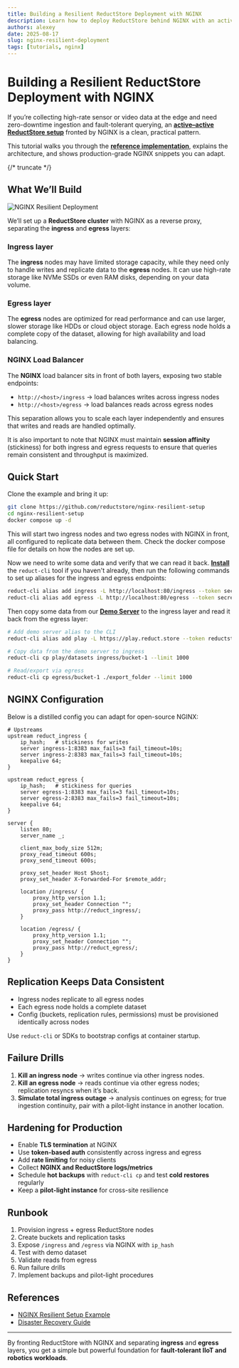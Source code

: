 ```yaml
---
title: Building a Resilient ReductStore Deployment with NGINX
description: Learn how to deploy ReductStore behind NGINX with an active–active model for zero-downtime ingestion and querying.
authors: alexey
date: 2025-08-17
slug: nginx-resilient-deployment
tags: [tutorials, nginx]
---
```


# Building a Resilient ReductStore Deployment with NGINX

If you’re collecting high-rate sensor or video data at the edge and need zero-downtime ingestion and fault-tolerant querying, an **[active–active ReductStore setup](/docs/guides/disaster-recovery#active-active-setup)** fronted by NGINX is a clean, practical pattern.

This tutorial walks you through the **[reference implementation](https://github.com/reductstore/nginx-resilient-setup)**, explains the architecture, and shows production-grade NGINX snippets you can adapt.

{/* truncate */}

## What We’ll Build

![NGINX Resilient Deployment](./img/disaster_recovery_active_active.png)

We’ll set up a **ReductStore cluster** with NGINX as a reverse proxy, separating the **ingress** and **egress** layers:

### Ingress layer

The **ingress** nodes may have limited storage capacity, while they need only to handle writes and replicate data to the **egress** nodes.
It can use high-rate storage like NVMe SSDs or even RAM disks, depending on your data volume.

### Egress layer

The **egress** nodes are optimized for read performance and can use larger, slower storage like HDDs or cloud object storage.
Each egress node holds a complete copy of the dataset, allowing for high availability and load balancing.

### NGINX Load Balancer

The **NGINX** load balancer sits in front of both layers, exposing two stable endpoints:

- `http://<host>/ingress` → load balances writes across ingress nodes
- `http://<host>/egress` → load balances reads across egress nodes

This separation allows you to scale each layer independently and ensures that writes and reads are handled optimally.

It is also important to note that NGINX must maintain **session affinity** (stickiness) for both ingress and egress requests to ensure that queries remain consistent and throughput is maximized.

## Quick Start

Clone the example and bring it up:

```bash
git clone https://github.com/reductstore/nginx-resilient-setup
cd nginx-resilient-setup
docker compose up -d
```

This will start two ingress nodes and two egress nodes with NGINX in front, all configured to replicate data between them.
Check the docker compose file for details on how the nodes are set up.

Now we need to write some data and verify that we can read it back.
[**Install**](/download) the `reduct-cli` tool if you haven't already, then run the following commands to set up aliases for the ingress and egress endpoints:

```bash
reduct-cli alias add ingress -L http://localhost:80/ingress --token secret
reduct-cli alias add egress -L http://localhost:80/egress --token secret
```

Then copy some data from our [**Demo Server**](https://play.reduct.store) to the ingress layer and read it back from the egress layer:

```bash
# Add demo server alias to the CLI
reduct-cli alias add play -L https://play.reduct.store --token reductstore

# Copy data from the demo server to ingress
reduct-cli cp play/datasets ingress/bucket-1 --limit 1000

# Read/export via egress
reduct-cli cp egress/bucket-1 ./export_folder --limit 1000
```

## NGINX Configuration

Below is a distilled config you can adapt for open-source NGINX:

```nginx
# Upstreams
upstream reduct_ingress {
    ip_hash;   # stickiness for writes
    server ingress-1:8383 max_fails=3 fail_timeout=10s;
    server ingress-2:8383 max_fails=3 fail_timeout=10s;
    keepalive 64;
}

upstream reduct_egress {
    ip_hash;   # stickiness for queries
    server egress-1:8383 max_fails=3 fail_timeout=10s;
    server egress-2:8383 max_fails=3 fail_timeout=10s;
    keepalive 64;
}

server {
    listen 80;
    server_name _;

    client_max_body_size 512m;
    proxy_read_timeout 600s;
    proxy_send_timeout 600s;

    proxy_set_header Host $host;
    proxy_set_header X-Forwarded-For $remote_addr;

    location /ingress/ {
        proxy_http_version 1.1;
        proxy_set_header Connection "";
        proxy_pass http://reduct_ingress/;
    }

    location /egress/ {
        proxy_http_version 1.1;
        proxy_set_header Connection "";
        proxy_pass http://reduct_egress/;
    }
}
```

## Replication Keeps Data Consistent

- Ingress nodes replicate to all egress nodes
- Each egress node holds a complete dataset
- Config (buckets, replication rules, permissions) must be provisioned identically across nodes

Use `reduct-cli` or SDKs to bootstrap configs at container startup.

## Failure Drills

1. **Kill an ingress node** → writes continue via other ingress nodes.
2. **Kill an egress node** → reads continue via other egress nodes; replication resyncs when it’s back.
3. **Simulate total ingress outage** → analysis continues on egress; for true ingestion continuity, pair with a pilot-light instance in another location.

## Hardening for Production

- Enable **TLS termination** at NGINX
- Use **token-based auth** consistently across ingress and egress
- Add **rate limiting** for noisy clients
- Collect **NGINX and ReductStore logs/metrics**
- Schedule **hot backups** with `reduct-cli cp` and test **cold restores** regularly
- Keep a **pilot-light instance** for cross-site resilience

## Runbook

1. Provision ingress + egress ReductStore nodes
2. Create buckets and replication tasks
3. Expose `/ingress` and `/egress` via NGINX with `ip_hash`
4. Test with demo dataset
5. Validate reads from egress
6. Run failure drills
7. Implement backups and pilot-light procedures

## References

- [NGINX Resilient Setup Example](https://github.com/reductstore/nginx-resilient-setup)
- [Disaster Recovery Guide](/docs/guides/disaster-recovery)

---

By fronting ReductStore with NGINX and separating **ingress** and **egress** layers, you get a simple but powerful foundation for **fault-tolerant IIoT and robotics workloads**.
